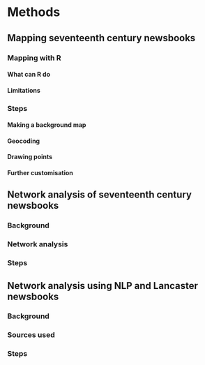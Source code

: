 # Methods

## Mapping seventeenth century newsbooks

### Mapping with R

#### What can R do

#### Limitations

### Steps

#### Making a background map

#### Geocoding

#### Drawing points

#### Further customisation

## Network analysis of seventeenth century newsbooks

### Background
 
### Network analysis

### Steps

## Network analysis using NLP and Lancaster newsbooks

### Background

### Sources used

### Steps

